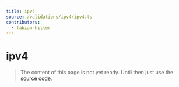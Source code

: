```yaml
---
title: ipv4
source: /validations/ipv4/ipv4.ts
contributors:
  - fabian-hiller
---
```


# ipv4

> The content of this page is not yet ready. Until then just use the [source code](https://github.com/fabian-hiller/valibot/blob/main/library/src/validations/ipv4/ipv4.ts).
